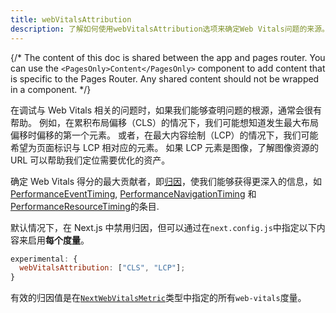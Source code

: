 ```yaml
---
title: webVitalsAttribution
description: 了解如何使用webVitalsAttribution选项来确定Web Vitals问题的来源。
---
```


{/* The content of this doc is shared between the app and pages router. You can use the `<PagesOnly>Content</PagesOnly>` component to add content that is specific to the Pages Router. Any shared content should not be wrapped in a component. */}

在调试与 Web Vitals 相关的问题时，如果我们能够查明问题的根源，通常会很有帮助。
例如，在累积布局偏移（CLS）的情况下，我们可能想知道发生最大布局偏移时偏移的第一个元素。
或者，在最大内容绘制（LCP）的情况下，我们可能希望为页面标识与 LCP 相对应的元素。
如果 LCP 元素是图像，了解图像资源的 URL 可以帮助我们定位需要优化的资产。

确定 Web Vitals 得分的最大贡献者，即[归因](https://github.com/GoogleChrome/web-vitals/blob/4ca38ae64b8d1e899028c692f94d4c56acfc996c/README.md#attribution)，使我们能够获得更深入的信息，如[PerformanceEventTiming](https://developer.mozilla.org/docs/Web/API/PerformanceEventTiming), [PerformanceNavigationTiming](https://developer.mozilla.org/docs/Web/API/PerformanceNavigationTiming) 和 [PerformanceResourceTiming](https://developer.mozilla.org/docs/Web/API/PerformanceResourceTiming)的条目.

默认情况下，在 Next.js 中禁用归因，但可以通过在`next.config.js`中指定以下内容来启用**每个度量**。

```js filename="next.config.js"
experimental: {
  webVitalsAttribution: ["CLS", "LCP"];
}
```

有效的归因值是在[`NextWebVitalsMetric`](https://github.com/vercel/next.js/blob/442378d21dd56d6e769863eb8c2cb521a463a2e0/packages/next/shared/lib/utils.ts#L43)类型中指定的所有`web-vitals`度量。
